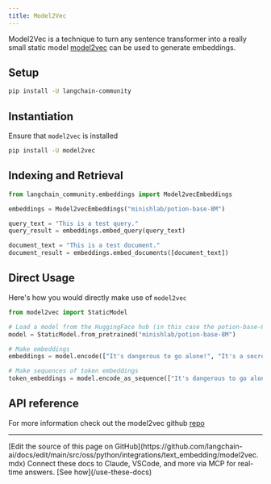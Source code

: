 ```yaml
---
title: Model2Vec
---
```


Model2Vec is a technique to turn any sentence transformer into a really small static model
[model2vec](https://github.com/MinishLab/model2vec) can be used to generate embeddings.

## Setup

```bash
pip install -U langchain-community
```

## Instantiation

Ensure that `model2vec` is installed

```bash
pip install -U model2vec
```

## Indexing and Retrieval

```python
from langchain_community.embeddings import Model2vecEmbeddings
```

```python
embeddings = Model2vecEmbeddings("minishlab/potion-base-8M")
```

```python
query_text = "This is a test query."
query_result = embeddings.embed_query(query_text)
```

```python
document_text = "This is a test document."
document_result = embeddings.embed_documents([document_text])
```

## Direct Usage

Here's how you would directly make use of `model2vec`

```python
from model2vec import StaticModel

# Load a model from the HuggingFace hub (in this case the potion-base-8M model)
model = StaticModel.from_pretrained("minishlab/potion-base-8M")

# Make embeddings
embeddings = model.encode(["It's dangerous to go alone!", "It's a secret to everybody."])

# Make sequences of token embeddings
token_embeddings = model.encode_as_sequence(["It's dangerous to go alone!", "It's a secret to everybody."])
```

## API reference

For more information check out the model2vec github [repo](https://github.com/MinishLab/model2vec)

---

<Callout icon="pen-to-square" iconType="regular">
    [Edit the source of this page on GitHub](https://github.com/langchain-ai/docs/edit/main/src/oss/python/integrations/text_embedding/model2vec.mdx)
</Callout>
<Tip icon="terminal" iconType="regular">
    Connect these docs to Claude, VSCode, and more via MCP for    real-time answers. [See how](/use-these-docs)
</Tip>
